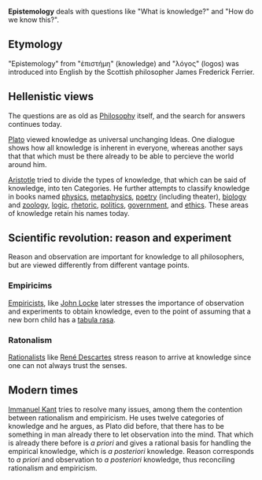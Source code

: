 '''Epistemology''' deals with questions like "What is knowledge?" and "How do we know this?".

== Etymology ==
"Epistemology" from "ἐπιστήμη" (knowledge) and "λόγος" (logos) was introduced into English by the Scottish philosopher James Frederick Ferrier.

== Hellenistic views ==
The questions are as old as [[Philosophy]] itself, and the search for answers continues today.

[[Plato]] viewed knowledge as universal unchanging Ideas. One dialogue shows how all knowledge is inherent in everyone, whereas another says that that which must be there already to be able to percieve   the world around him.

[[Aristotle]] tried to divide the types of knowledge, that which can be said of knowledge, into ten Categories. He further attempts to classify knowledge in books named [[physics]], [[metaphysics]], [[poetry]] (including theater), [[biology]] and [[zoology]], [[logic]], [[rhetoric]], [[politics]], [[government]], and [[ethics]]. These areas of knowledge retain his names today.

== Scientific revolution: reason and experiment ==
Reason and observation are important for knowledge to all philosophers, but are viewed differently from different vantage points.

=== Empiricims ===
[[Empiricists]], like [[John Locke]] later stresses the importance of observation and experiments to obtain knowledge, even to the point of assuming that a new born child has a [[tabula rasa]].

=== Ratonalism ===
[[Rationalists]] like [[René Descartes]] stress reason to arrive at knowledge since one can not always trust the senses.

== Modern times ==
[[Immanuel Kant]] tries to resolve many issues, among them the contention between rationalism and empiricism. He uses twelve categories of knowledge and he argues, as Plato did before, that there has to be something in man already there to let observation into the mind. That which is already there before is ''a priori'' and gives a rational basis for handling the empirical knowledge, which is ''a posteriori'' knowledge. Reason corresponds to ''a priori'' and observation to ''a posteriori'' knowledge, thus reconciling rationalism and empiricism.